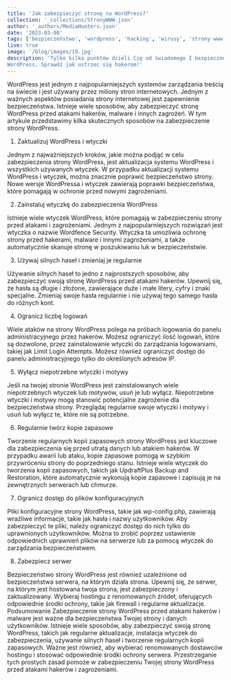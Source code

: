 ```yaml
---
title: 'Jak zabezpieczyć stronę na WordPress?'
collection: '_collections/StronyWWW.json'
author: '_authors/MediaHunters.json'
date: '2023-03-08'
tags: ['bezpieczeństwo', 'wordpress', 'hacking', 'wirusy', 'strony www', 'internet']
live: true
image: '/blog/images/19.jpg'
description: 'Tylko kilka punktów dzieli Cię od świadomego I bezpiecznego zarządzania swoim CMS
WordPress. Sprawdź jak ustrzec się hakerom!'
---
```


WordPress jest jednym z najpopularniejszych systemów zarządzania treścią na
świecie i jest używany przez miliony stron internetowych. Jednym z ważnych
aspektów posiadania strony internetowej jest zapewnienie bezpieczeństwa. Istnieje
wiele sposobów, aby zabezpieczyć stronę WordPress przed atakami hakerów,
malware i innych zagrożeń. W tym artykule przedstawimy kilka skutecznych
sposobów na zabezpieczenie strony WordPress.

1. Zaktualizuj WordPress i wtyczki

Jednym z najważniejszych kroków, jakie można podjąć w celu zabezpieczenia strony
WordPress, jest aktualizacja systemu WordPress i wszystkich używanych wtyczek.
W przypadku aktualizacji systemu WordPress i wtyczek, można znacznie poprawić
bezpieczeństwo strony. Nowe wersje WordPressa i wtyczek zawierają poprawki
bezpieczeństwa, które pomagają w ochronie przed nowymi zagrożeniami.

2. Zainstaluj wtyczkę do zabezpieczenia WordPress

Istnieje wiele wtyczek WordPress, które pomagają w zabezpieczeniu strony przed
atakami i zagrożeniami. Jednym z najpopularniejszych rozwiązań jest wtyczka o
nazwie Wordfence Security. Wtyczka ta umożliwia ochronę strony przed hakerami,
malware i innymi zagrożeniami, a także automatycznie skanuje stronę w
poszukiwaniu luk w bezpieczeństwie.

3. Używaj silnych haseł i zmieniaj je regularnie

Używanie silnych haseł to jedno z najprostszych sposobów, aby zabezpieczyć swoją
stronę WordPress przed atakami hakerów. Upewnij się, że hasła są długie i złożone,
zawierające duże i małe litery, cyfry i znaki specjalne. Zmieniaj swoje hasła
regularnie i nie używaj tego samego hasła do różnych kont.

4. Ogranicz liczbę logowań

Wiele ataków na strony WordPress polega na próbach logowania do panelu
administracyjnego przez hakerów. Możesz ograniczyć ilość logowań, które są
dozwolone, przez zainstalowanie wtyczki do zarządzania logowaniami, takiej jak
Limit Login Attempts. Możesz również ograniczyć dostęp do panelu
administracyjnego tylko do określonych adresów IP.

5. Wyłącz niepotrzebne wtyczki i motywy

Jeśli na twojej stronie WordPress jest zainstalowanych wiele niepotrzebnych wtyczek
lub motywów, usuń je lub wyłącz. Niepotrzebne wtyczki i motywy mogą stanowić
potencjalne zagrożenie dla bezpieczeństwa strony. Przeglądaj regularnie swoje
wtyczki i motywy i usuń lub wyłącz te, które nie są potrzebne.

6. Regularnie twórz kopie zapasowe

Tworzenie regularnych kopii zapasowych strony WordPress jest kluczowe dla
zabezpieczenia się przed utratą danych lub atakiem hakerów. W przypadku awarii
lub ataku, kopie zapasowe pomogą w szybkim przywróceniu strony do poprzedniego
stanu. Istnieje wiele wtyczek do tworzenia kopii zapasowych, takich jak UpdraftPlus
Backup and Restoration, które automatycznie wykonują kopie zapasowe i zapisują je
na zewnętrznych serwerach lub chmurze.

7. Ogranicz dostęp do plików konfiguracyjnych

Pliki konfiguracyjne strony WordPress, takie jak wp-config.php, zawierają wrażliwe
informacje, takie jak hasła i nazwy użytkowników. Aby zabezpieczyć te pliki, należy
ograniczyć dostęp do nich tylko do uprawnionych użytkowników. Można to zrobić
poprzez ustawienie odpowiednich uprawnień plików na serwerze lub za pomocą
wtyczek do zarządzania bezpieczeństwem.

8. Zabezpiecz serwer

Bezpieczeństwo strony WordPress jest również uzależnione od bezpieczeństwa
serwera, na którym działa strona. Upewnij się, że serwer, na którym jest hostowana
twoja strona, jest zabezpieczony i zaktualizowany. Wybieraj hostingu z
renomowanych źródeł, oferujących odpowiednie środki ochrony, takie jak firewall i
regularne aktualizacje.
Podsumowanie
Zabezpieczenie strony WordPress przed atakami hakerów i malware jest ważne dla
bezpieczeństwa Twojej strony i danych użytkowników. Istnieje wiele sposobów, aby
zabezpieczyć swoją stronę WordPress, takich jak regularne aktualizacje, instalacja
wtyczek do zabezpieczenia, używanie silnych haseł i tworzenie regularnych kopii
zapasowych. Ważne jest również, aby wybierać renomowanych dostawców hostingu
i stosować odpowiednie środki ochrony serwera. Przestrzeganie tych prostych zasad
pomoże w zabezpieczeniu Twojej strony WordPress przed atakami hakerów i
zagrożeniami.